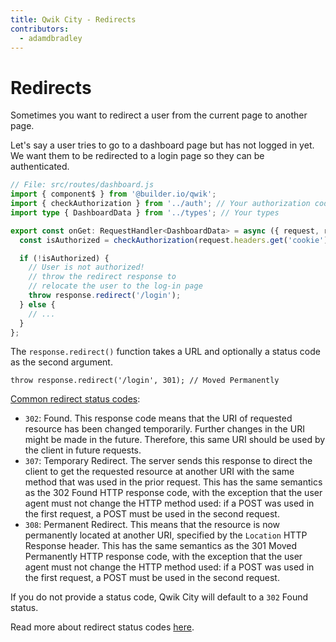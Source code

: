 ```yaml
---
title: Qwik City - Redirects
contributors:
  - adamdbradley
---
```


# Redirects

Sometimes you want to redirect a user from the current page to another page.

Let's say a user tries to go to a dashboard page but has not logged in yet. We want them to be redirected to a login page so they can be authenticated.

```typescript
// File: src/routes/dashboard.js
import { component$ } from '@builder.io/qwik';
import { checkAuthorization } from '../auth'; // Your authorization code
import type { DashboardData } from '../types'; // Your types

export const onGet: RequestHandler<DashboardData> = async ({ request, response }) => {
  const isAuthorized = checkAuthorization(request.headers.get('cookie'));

  if (!isAuthorized) {
    // User is not authorized!
    // throw the redirect response to
    // relocate the user to the log-in page
    throw response.redirect('/login');
  } else {
    // ...
  }
};
```

The `response.redirect()` function takes a URL and optionally a status code as the second argument.

```tsx
throw response.redirect('/login', 301); // Moved Permanently
```

[Common redirect status codes](https://developer.mozilla.org/en-US/docs/Web/HTTP/Status#redirection_messages):

- `302`: Found. This response code means that the URI of requested resource has been changed temporarily. Further changes in the URI might be made in the future. Therefore, this same URI should be used by the client in future requests.
- `307`: Temporary Redirect. The server sends this response to direct the client to get the requested resource at another URI with the same method that was used in the prior request. This has the same semantics as the 302 Found HTTP response code, with the exception that the user agent must not change the HTTP method used: if a POST was used in the first request, a POST must be used in the second request.
- `308`: Permanent Redirect. This means that the resource is now permanently located at another URI, specified by the `Location` HTTP Response header. This has the same semantics as the 301 Moved Permanently HTTP response code, with the exception that the user agent must not change the HTTP method used: if a POST was used in the first request, a POST must be used in the second request.

If you do not provide a status code, Qwik City will default to a `302` Found status.

Read more about redirect status codes [here](https://developer.mozilla.org/en-US/docs/Web/HTTP/Status#redirection_messages).
